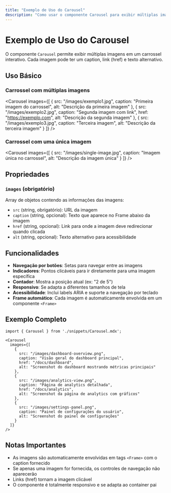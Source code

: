 ```yaml
---
title: "Exemplo de Uso do Carousel"
description: "Como usar o componente Carousel para exibir múltiplas imagens"
---
```



# Exemplo de Uso do Carousel

O componente `Carousel` permite exibir múltiplas imagens em um carrossel interativo. Cada imagem pode ter um caption, link (href) e texto alternativo.

## Uso Básico

### Carrossel com múltiplas imagens

<Carousel 
  images={[
    {
      src: "/images/exemplo1.jpg",
      caption: "Primeira imagem do carrossel",
      alt: "Descrição da primeira imagem"
    },
    {
      src: "/images/exemplo2.jpg",
      caption: "Segunda imagem com link",
      href: "https://exemplo.com",
      alt: "Descrição da segunda imagem"
    },
    {
      src: "/images/exemplo3.jpg",
      caption: "Terceira imagem",
      alt: "Descrição da terceira imagem"
    }
  ]}
/>

### Carrossel com uma única imagem

<Carousel 
  images={[
    {
      src: "/images/single-image.jpg",
      caption: "Imagem única no carrossel",
      alt: "Descrição da imagem única"
    }
  ]}
/>

## Propriedades

### `images` (obrigatório)
Array de objetos contendo as informações das imagens:

- `src` (string, obrigatório): URL da imagem
- `caption` (string, opcional): Texto que aparece no Frame abaixo da imagem
- `href` (string, opcional): Link para onde a imagem deve redirecionar quando clicada
- `alt` (string, opcional): Texto alternativo para acessibilidade

## Funcionalidades

- **Navegação por botões**: Setas para navegar entre as imagens
- **Indicadores**: Pontos clicáveis para ir diretamente para uma imagem específica
- **Contador**: Mostra a posição atual (ex: "2 de 5")
- **Responsivo**: Se adapta a diferentes tamanhos de tela
- **Acessibilidade**: Inclui labels ARIA e suporte a navegação por teclado
- **Frame automático**: Cada imagem é automaticamente envolvida em um componente `<Frame>`

## Exemplo Completo

```mdx
import { Carousel } from './snippets/Carousel.mdx';

<Carousel 
  images={[
    {
      src: "/images/dashboard-overview.png",
      caption: "Visão geral do dashboard principal",
      href: "/docs/dashboard",
      alt: "Screenshot do dashboard mostrando métricas principais"
    },
    {
      src: "/images/analytics-view.png",
      caption: "Página de analytics detalhada",
      href: "/docs/analytics",
      alt: "Screenshot da página de analytics com gráficos"
    },
    {
      src: "/images/settings-panel.png",
      caption: "Painel de configurações do usuário",
      alt: "Screenshot do painel de configurações"
    }
  ]}
/>
```

## Notas Importantes

- As imagens são automaticamente envolvidas em tags `<Frame>` com o caption fornecido
- Se apenas uma imagem for fornecida, os controles de navegação não aparecerão
- Links (href) tornam a imagem clicável
- O componente é totalmente responsivo e se adapta ao container pai